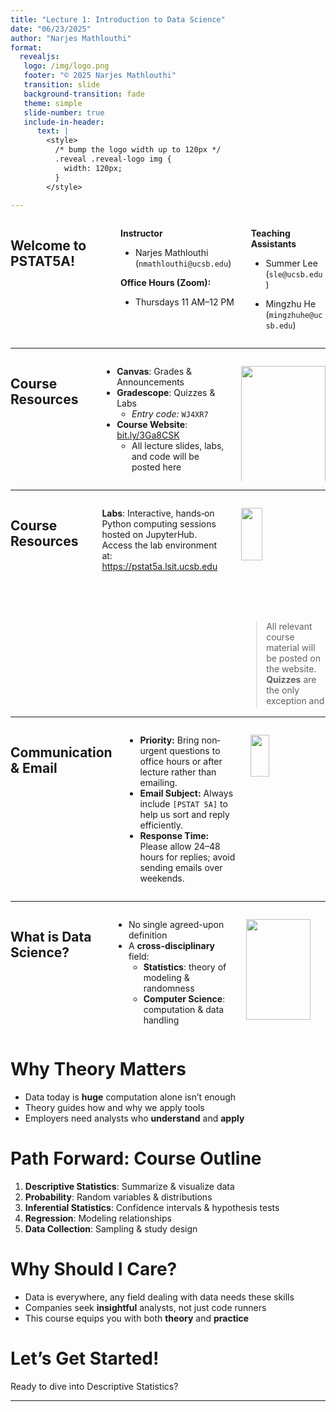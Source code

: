 ```yaml
---
title: "Lecture 1: Introduction to Data Science"
date: "06/23/2025"
author: "Narjes Mathlouthi"
format:
  revealjs:
   logo: /img/logo.png
   footer: "© 2025 Narjes Mathlouthi"
   transition: slide
   background-transition: fade
   theme: simple
   slide-number: true
   include-in-header:
      text: |
        <style>
          /* bump the logo width up to 120px */
          .reveal .reveal-logo img {
            width: 120px;
          }
        </style>
   
---
```



:::: {.columns}

<h2> Welcome to PSTAT5A!</h2> 

::: {.column width="55%"}

**Instructor** 

- Narjes Mathlouthi (`nmathlouthi@ucsb.edu`)  
  
**Office Hours (Zoom):** 

- Thursdays 11 AM–12 PM 
:::

::: {.column width="35%"}
**Teaching Assistants**

- Summer Lee (`sle@ucsb.edu`)  
  
- Mingzhu He (`mingzhuhe@ucsb.edu`)
:::

::::
 


---

:::: {.columns}

<h2>Course Resources</h2>

::: {.column width="60%"}

- **Canvas**: Grades & Announcements
- **Gradescope**: Quizzes & Labs  
  - _Entry code:_ `WJ4XR7`  
- **Course Website**: [bit.ly/3Ga8CSK](https://bit.ly/3Ga8CSK)
   - All lecture slides, labs, and code will be posted here

:::

::: {.column width="40%"}
![](/files/lecture_notes/img/qr_code.png){width="100%"  fig-align="right" }
:::

::::




---

:::: {.columns}

<h2>Course Resources</h2>

::: {.column width="60%"}
**Labs**: Interactive, hands‐on Python computing sessions hosted on JupyterHub.  
Access the lab environment at: [https://pstat5a.lsit.ucsb.edu](https://pstat5a.lsit.ucsb.edu)
:::

::: {.column width="40%"}
![](/files/lecture_notes/img/jupyterlogo.png){ width="50%"  fig-align="right" }

::: aside
> All relevant course material will be posted on the website. 
> **Quizzes** are the only exception and will be administered via Gradescope.
> **Please read the syllabus fully and carefully!**
::: 
:::
::::


---

:::: {.columns}

<h2>Communication & Email</h2>

::: {.column width="60%"}
- **Priority:** Bring non‐urgent questions to office hours or after lecture rather than emailing.  
- **Email Subject:** Always include `[PSTAT 5A]` to help us sort and reply efficiently.  
- **Response Time:** Please allow 24–48 hours for replies; avoid sending emails over weekends.  

:::

::: {.column width="40%"}
![](/files/lecture_notes/img/email.png){ width="50%"  fig-align="right" }

:::
::::

---

:::: {.columns}

<h2>What is Data Science?</h2>

::: {.column width="60%"}

- No single agreed-upon definition  
- A **cross-disciplinary** field:  
  - **Statistics**: theory of modeling & randomness  
  - **Computer Science**: computation & data handling

:::

::: {.column width="40%"}
![](/files/lecture_notes/img/data_science.png){ width="90%" fig-align="right"  }
:::
::::




# Why Theory Matters

- Data today is **huge** computation alone isn't enough  
- Theory guides how and why we apply tools  
- Employers need analysts who **understand** and **apply**



# Path Forward: Course Outline

1. **Descriptive Statistics**: Summarize & visualize data  
2. **Probability**: Random variables & distributions  
3. **Inferential Statistics**: Confidence intervals & hypothesis tests  
4. **Regression**: Modeling relationships  
5. **Data Collection**: Sampling & study design



# Why Should I Care?

- Data is everywhere, any field dealing with data needs these skills  
- Companies seek **insightful** analysts, not just code runners  
- This course equips you with both **theory** and **practice**



# Let’s Get Started!

Ready to dive into Descriptive Statistics?

---